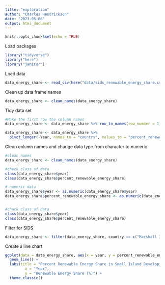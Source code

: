 ```yaml
---
title: "exploration"
author: "Charles Hendrickson"
date: "2023-06-06"
output: html_document
---
```


```r
knitr::opts_chunk$set(echo = TRUE)
```

Load packages
```r
library("tidyverse")
library("here")
library("janitor")
```

Load data
```r
data_energy_share <- read_csv(here("data/sids_renewable_energy_share.csv"))
```

Clean up data frame names
```r
data_energy_share <- clean_names(data_energy_share)
```

Tidy data set
```r
#Make the first row the column names
data_energy_share <- data_energy_share %>% row_to_names(row_number = 1)

data_energy_share <- data_energy_share %>%
  pivot_longer(-Year, names_to = "country", values_to = "percent_renewable_energy_share")
```

Clean column names and change data type from character to numeric
```r
#clean names
data_energy_share <- clean_names(data_energy_share)

#check class of data
class(data_energy_share$year)
class(data_energy_share$percent_renewable_energy_share)

# numeric data
data_energy_share$year <- as.numeric(data_energy_share$year)
data_energy_share$percent_renewable_energy_share <- as.numeric(data_energy_share$percent_renewable_energy_share)


#chack class of data
class(data_energy_share$year)
class(data_energy_share$percent_renewable_energy_share)

```


Filter for SIDS
```r
data_energy_share <- filter(data_energy_share, country == c("Marshall Islands", "Fiji"))
```

Create a line chart
```r
ggplot(data = data_energy_share, aes(x = year, y = percent_renewable_energy_share, color = country)) +
  geom_line() +
  labs(title = "Percent Renewable Energy Share in Small Island Developing States (2000-2019)",
         x = "Year",
         y = "Renewable Energy Share (%)") +
  theme_classic()
```




































